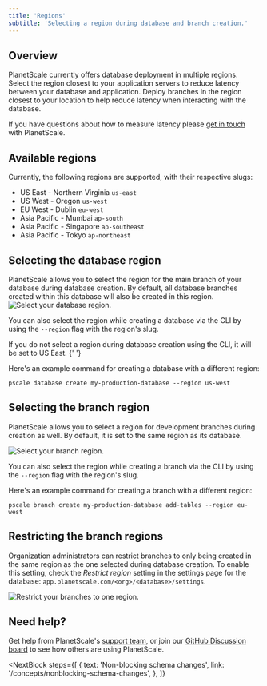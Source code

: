 ```yaml
---
title: 'Regions'
subtitle: 'Selecting a region during database and branch creation.'
---
```


## Overview

PlanetScale currently offers database deployment in multiple regions. Select the region closest to your application servers to reduce latency between your database and application. Deploy branches in the region closest to your location to help reduce latency when interacting with the database.

If you have questions about how to measure latency please [get in touch](https://planetscale.com/support) with PlanetScale.

## Available regions

Currently, the following regions are supported, with their respective slugs:

- US East - Northern Virginia `us-east`
- US West - Oregon `us-west`
- EU West - Dublin `eu-west`
- Asia Pacific - Mumbai `ap-south`
- Asia Pacific - Singapore `ap-southeast`
- Asia Pacific - Tokyo `ap-northeast`

## Selecting the database region

PlanetScale allows you to select the region for the main branch of your database during database creation. By default, all database branches created within this database will also be created in this region.
![Select your database region.](/img/docs/database-region.png)

You can also select the region while creating a database via the CLI by using
the `--region` flag with the region's slug.

<InfoBlock type="note">
  If you do not select a region during database creation using the CLI, it will
  be set to US East.
</InfoBlock>{' '}

Here's an example command for creating a database with a different region:

```shell
pscale database create my-production-database --region us-west
```

## Selecting the branch region

PlanetScale allows you to select a region for development branches during
creation as well. By default, it is set to the same region as its database.

![Select your branch region.](/img/docs/branch-region.png)

You can also select the region while creating a branch via the CLI by using the
`--region` flag with the region's slug.

Here's an example command for creating a branch with a different region:

```shell
pscale branch create my-production-database add-tables --region eu-west
```

## Restricting the branch regions

Organization administrators can restrict branches to only being created in the same region as the one selected during database creation. To enable this setting, check the _Restrict region_ setting in the settings page for the database: `app.planetscale.com/<org>/<database>/settings`.

![Restrict your branches to one region.](/img/docs/restrict-branch-region.png)

## Need help?

Get help from PlanetScale's [support team](https://www.planetscale.com/support), or join our [GitHub Discussion board](https://github.com/planetscale/beta/discussions) to see how others are using PlanetScale.

<NextBlock
  steps={[
    {
      text: 'Non-blocking schema changes',
      link: '/concepts/nonblocking-schema-changes',
    },
  ]}
></NextBlock>
